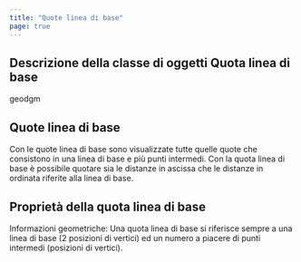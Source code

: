 ```yaml
---
title: "Quote linea di base"
page: true
---
```

## Descrizione della classe di oggetti  <Bold> Quota linea di base </Bold> 

 <Placeholder>geodgm</Placeholder> 
## Quote linea di base
Con le quote linea di base sono visualizzate tutte quelle quote che consistono in una linea di base e pi&#249; punti intermedi. Con la quota linea di base &#232; possibile quotare sia le distanze in ascissa che le distanze in ordinata riferite alla linea di base.

## Propriet&#224; della quota linea di base
 <Bold> Informazioni geometriche: </Bold>  Una quota linea di base si riferisce sempre a una linea di base (2 posizioni di vertici) ed un numero a piacere di punti intermedi (posizioni di vertici).
